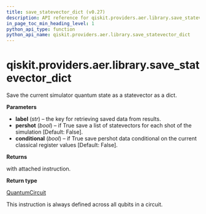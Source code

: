 ```yaml
---
title: save_statevector_dict (v0.27)
description: API reference for qiskit.providers.aer.library.save_statevector_dict in qiskit v0.27
in_page_toc_min_heading_level: 1
python_api_type: function
python_api_name: qiskit.providers.aer.library.save_statevector_dict
---
```


<span id="qiskit-providers-aer-library-save-statevector-dict" />

# qiskit.providers.aer.library.save\_statevector\_dict

<Function id="qiskit.providers.aer.library.save_statevector_dict" isDedicatedPage={true} github="https://github.com/qiskit/qiskit-aer/tree/stable/0.8/qiskit/providers/aer/library/save_instructions/save_statevector.py" signature="save_statevector_dict(self, label='statevector', pershot=False, conditional=False)">
  Save the current simulator quantum state as a statevector as a dict.

  **Parameters**

  *   **label** (*str*) – the key for retrieving saved data from results.
  *   **pershot** (*bool*) – if True save a list of statevectors for each shot of the simulation \[Default: False].
  *   **conditional** (*bool*) – if True save pershot data conditional on the current classical register values \[Default: False].

  **Returns**

  with attached instruction.

  **Return type**

  [QuantumCircuit](qiskit.circuit.QuantumCircuit "qiskit.circuit.QuantumCircuit")

  <Admonition title="Note" type="note">
    This instruction is always defined across all qubits in a circuit.
  </Admonition>
</Function>

